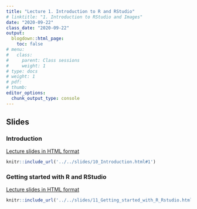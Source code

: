 ```yaml
---
title: "Lecture 1. Introduction to R and RStudio"
# linktitle: "1. Introduction to RStudio and Images"
date: "2020-09-22"
class_date: "2020-09-22"
output:
  blogdown::html_page:
    toc: false
# menu:
#   class:
#     parent: Class sessions
#     weight: 1
# type: docs
# weight: 1 
# pdf: 
# thumb: 
editor_options: 
  chunk_output_type: console
---
```


## Slides

### Introduction

<a href="../../slides/10_Introduction.html#1" target="_blank">Lecture slides in HTML format</a>

```r
knitr::include_url('../../slides/10_Introduction.html#1')
```

### Getting started with R and RStudio

<a href="../../slides/11_Getting_started_with_R_Rstudio.html#1" target="_blank">Lecture slides in HTML format</a>

```r
knitr::include_url('../../slides/11_Getting_started_with_R_Rstudio.html#1')
```


